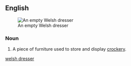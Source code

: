 ==English==
[[Image:Dresser_(PSF).png|thumb|An empty Welsh dresser]]
===Noun===
{{en-noun|head=[[Welsh]] [[dresser]]}}
# A piece of furniture used to store and display [[crockery]].
[[Category:en:Furniture|welsh dresser]]